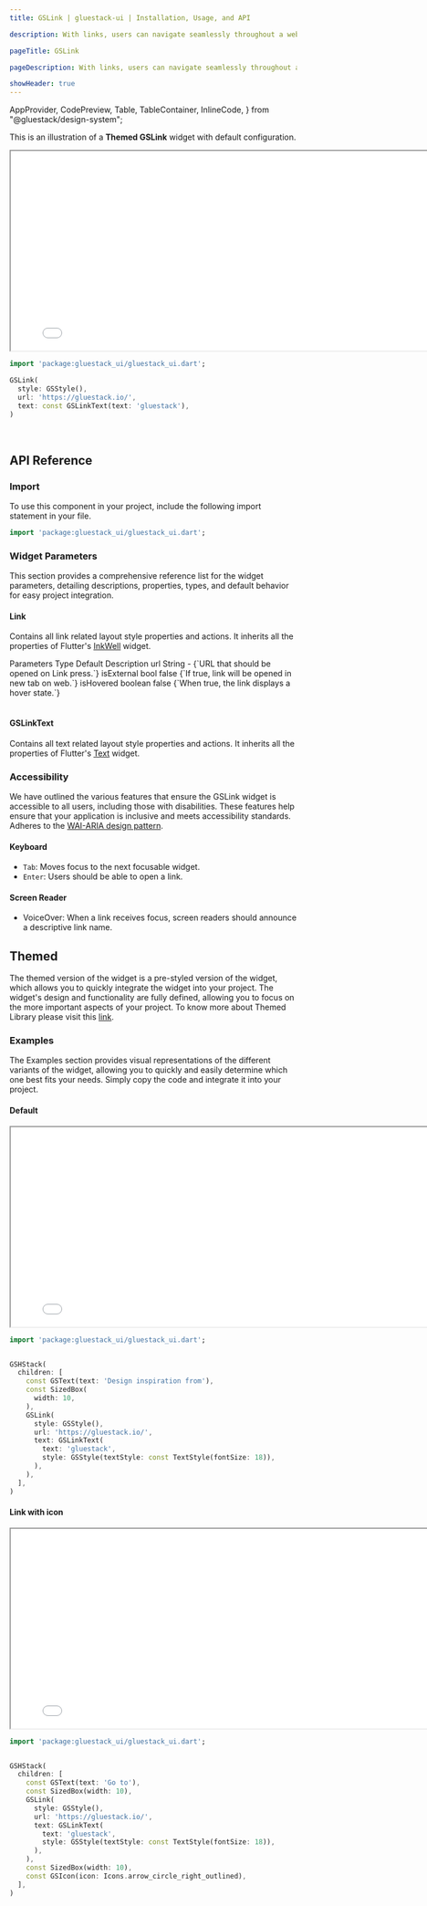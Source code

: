 ```yaml
---
title: GSLink | gluestack-ui | Installation, Usage, and API

description: With links, users can navigate seamlessly throughout a website. This widget has a hyperlinked appearance for a user-friendly experience.

pageTitle: GSLink

pageDescription: With links, users can navigate seamlessly throughout a website. This widget has a hyperlinked appearance for a user-friendly experience.

showHeader: true
---
```



  AppProvider,
  CodePreview,
  Table,
  TableContainer,
  InlineCode,
} from "@gluestack/design-system";

<Meta title="Components/Forms/Link" />

This is an illustration of a **Themed GSLink** widget with default configuration.

<iframe
  src={env.NEXT_PUBLIC_PREVIEW + "link-preview"}
  title="Example"
  width="800"
  height="350"
></iframe>

```dart
import 'package:gluestack_ui/gluestack_ui.dart';

GSLink(
  style: GSStyle(),
  url: 'https://gluestack.io/',
  text: const GSLinkText(text: 'gluestack'),
)
```

<br />

## API Reference

### Import

To use this component in your project, include the following import statement in your file.

```dart
import 'package:gluestack_ui/gluestack_ui.dart';
```

### Widget Parameters

This section provides a comprehensive reference list for the widget parameters, detailing descriptions, properties, types, and default behavior for easy project integration.

#### Link

Contains all link related layout style properties and actions.
It inherits all the properties of Flutter's [InkWell](https://api.flutter.dev/flutter/material/InkWell-class.html) widget.

<AppProvider>
  <TableContainer>
    <Table>
      <Table.THead>
        <Table.TR>
          <Table.TH>
            <Table.TText>Parameters</Table.TText>
          </Table.TH>
          <Table.TH>
            <Table.TText>Type</Table.TText>
          </Table.TH>
          <Table.TH>
            <Table.TText>Default</Table.TText>
          </Table.TH>
          <Table.TH>
            <Table.TText>Description</Table.TText>
          </Table.TH>
        </Table.TR>
      </Table.THead>
      <Table.TBody>
        <Table.TR>
          <Table.TD>
            <Table.TText>
              <InlineCode>url</InlineCode>
            </Table.TText>
          </Table.TD>
          <Table.TD>
            <Table.TText>String</Table.TText>
          </Table.TD>
          <Table.TD>
            <Table.TText>-</Table.TText>
          </Table.TD>
          <Table.TD>
            <Table.TText>{`URL that should be opened on Link press.`}</Table.TText>
          </Table.TD>
        </Table.TR>
        <Table.TR>
          <Table.TD>
            <Table.TText>
              <InlineCode>isExternal</InlineCode>
            </Table.TText>
          </Table.TD>
          <Table.TD>
            <Table.TText>bool</Table.TText>
          </Table.TD>
          <Table.TD>
            <Table.TText>false</Table.TText>
          </Table.TD>
          <Table.TD>
            <Table.TText>{`If true, link will be opened in new tab on web.`}</Table.TText>
          </Table.TD>
        </Table.TR>
        <Table.TR>
          <Table.TD>
            <Table.TText>
              <InlineCode>isHovered</InlineCode>
            </Table.TText>
          </Table.TD>
          <Table.TD>
            <Table.TText>boolean</Table.TText>
          </Table.TD>
          <Table.TD>
            <Table.TText>false</Table.TText>
          </Table.TD>
          <Table.TD>
            <Table.TText>{`When true, the link displays a hover state.`}</Table.TText>
          </Table.TD>
        </Table.TR>
      </Table.TBody>
    </Table>
  </TableContainer>
</AppProvider>

#### GSLinkText

Contains all text related layout style properties and actions. It inherits all the properties of Flutter's [Text](https://api.flutter.dev/flutter/widgets/Text-class.html) widget.

### Accessibility

We have outlined the various features that ensure the GSLink widget is accessible to all users, including those with disabilities. These features help ensure that your application is inclusive and meets accessibility standards. Adheres to the [WAI-ARIA design pattern](https://www.w3.org/WAI/ARIA/apg/patterns/link/).

#### Keyboard

- `Tab`: Moves focus to the next focusable widget.
- `Enter`: Users should be able to open a link.

#### Screen Reader

- VoiceOver: When a link receives focus, screen readers should announce a descriptive link name.

## Themed

The themed version of the widget is a pre-styled version of the widget, which allows you to quickly integrate the widget into your project. The widget's design and functionality are fully defined, allowing you to focus on the more important aspects of your project. To know more about Themed Library please visit this [link](https://gluestack.io/ui/docs/core-concepts/themed-library).

### Examples

The Examples section provides visual representations of the different variants of the widget, allowing you to quickly and easily determine which one best fits your needs. Simply copy the code and integrate it into your project.

#### Default

<iframe
  src={env.NEXT_PUBLIC_PREVIEW + "link-with-text-preview"}
  title="Example"
  width="800"
  height="350"
></iframe>

```dart
import 'package:gluestack_ui/gluestack_ui.dart';


GSHStack(
  children: [
    const GSText(text: 'Design inspiration from'),
    const SizedBox(
      width: 10,
    ),
    GSLink(
      style: GSStyle(),
      url: 'https://gluestack.io/',
      text: GSLinkText(
        text: 'gluestack',
        style: GSStyle(textStyle: const TextStyle(fontSize: 18)),
      ),
    ),
  ],
)

```

#### Link with icon

<iframe
  src={env.NEXT_PUBLIC_PREVIEW + "link-with-icon-preview"}
  title="Example"
  width="800"
  height="350"
></iframe>

```dart
import 'package:gluestack_ui/gluestack_ui.dart';


GSHStack(
  children: [
    const GSText(text: 'Go to'),
    const SizedBox(width: 10),
    GSLink(
      style: GSStyle(),
      url: 'https://gluestack.io/',
      text: GSLinkText(
        text: 'gluestack',
        style: GSStyle(textStyle: const TextStyle(fontSize: 18)),
      ),
    ),
    const SizedBox(width: 10),
    const GSIcon(icon: Icons.arrow_circle_right_outlined),
  ],
)

```
